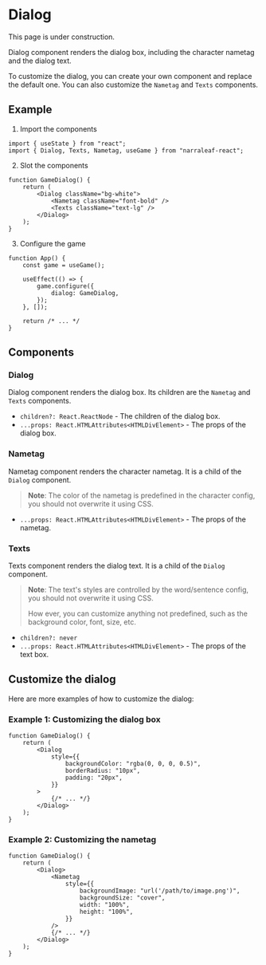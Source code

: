 
# Dialog

<Callout type="warning" emoji="⚠️">
    This page is under construction.
</Callout>

Dialog component renders the dialog box, including the character nametag and the dialog text.

To customize the dialog, you can create your own component and replace the default one. You can also customize the `Nametag` and `Texts` components.

## Example

1. Import the components

```tsx
import { useState } from "react";
import { Dialog, Texts, Nametag, useGame } from "narraleaf-react";
```

2. Slot the components

```tsx
function GameDialog() {
    return (
        <Dialog className="bg-white">
            <Nametag className="font-bold" />
            <Texts className="text-lg" />
        </Dialog>
    );
}
```

3. Configure the game

```tsx
function App() {
    const game = useGame();

    useEffect(() => {
        game.configure({
            dialog: GameDialog,
        });
    }, []);

    return /* ... */
}
```

## Components

### Dialog

Dialog component renders the dialog box. Its children are the `Nametag` and `Texts` components.

- `children?: React.ReactNode` - The children of the dialog box.
- `...props: React.HTMLAttributes<HTMLDivElement>` - The props of the dialog box.

### Nametag

Nametag component renders the character nametag. It is a child of the `Dialog` component.

> **Note**: The color of the nametag is predefined in the character config, you should not overwrite it using CSS. 

- `...props: React.HTMLAttributes<HTMLDivElement>` - The props of the nametag.

### Texts

Texts component renders the dialog text. It is a child of the `Dialog` component.

> **Note**: The text's styles are controlled by the word/sentence config, you should not overwrite it using CSS.
> 
> How ever, you can customize anything not predefined, such as the background color, font, size, etc.

- `children?: never`
- `...props: React.HTMLAttributes<HTMLDivElement>` - The props of the text box.

## Customize the dialog

Here are more examples of how to customize the dialog:

### Example 1: Customizing the dialog box

```tsx
function GameDialog() {
    return (
        <Dialog
            style={{
                backgroundColor: "rgba(0, 0, 0, 0.5)",
                borderRadius: "10px",
                padding: "20px",
            }}
        >
            {/* ... */}
        </Dialog>
    );
}
```

### Example 2: Customizing the nametag

```tsx
function GameDialog() {
    return (
        <Dialog>
            <Nametag
                style={{
                    backgroundImage: "url('/path/to/image.png')",
                    backgroundSize: "cover",
                    width: "100%",
                    height: "100%",
                }}
            />
            {/* ... */}
        </Dialog>
    );
}
```
